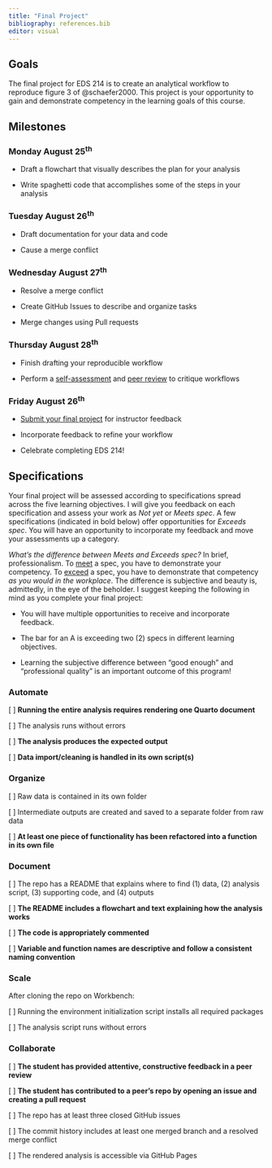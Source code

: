 ```yaml
---
title: "Final Project"
bibliography: references.bib
editor: visual
---
```


## Goals

The final project for EDS 214 is to create an analytical workflow to reproduce figure 3 of @schaefer2000. This project is your opportunity to gain and demonstrate competency in the learning goals of this course.

## Milestones

### Monday August 25^th^

-   Draft a flowchart that visually describes the plan for your analysis

-   Write spaghetti code that accomplishes some of the steps in your analysis

### Tuesday August 26^th^

-   Draft documentation for your data and code

-   Cause a merge conflict

### Wednesday August 27^th^

-   Resolve a merge conflict

-   Create GitHub Issues to describe and organize tasks

-   Merge changes using Pull requests

### Thursday August 28^th^

-   Finish drafting your reproducible workflow

-   Perform a [self-assessment](final-project-self-assessment.qmd) and [peer review](final-project-peer-review.qmd) to critique workflows

### Friday August 26^th^

-   [Submit your final project](final-project-submission.qmd) for instructor feedback

-   Incorporate feedback to refine your workflow

-   Celebrate completing EDS 214!

## Specifications

Your final project will be assessed according to specifications spread across the five learning objectives. I will give you feedback on each specification and assess your work as *Not yet* or *Meets spec*. A few specifications (indicated in bold below) offer opportunities for *Exceeds spec*. You will have an opportunity to incorporate my feedback and move your assessments up a category.

::: callout-note
*What's the difference between Meets and Exceeds spec?* In brief, professionalism. To [meet]{.underline} a spec, you have to demonstrate your competency. To [exceed]{.underline} a spec, you have to demonstrate that competency *as you would in the workplace*. The difference is subjective and beauty is, admittedly, in the eye of the beholder. I suggest keeping the following in mind as you complete your final project:

-   You will have multiple opportunities to receive and incorporate feedback.

-   The bar for an A is exceeding two (2) specs in different learning objectives.

-   Learning the subjective difference between "good enough" and "professional quality" is an important outcome of this program!
:::

### Automate

\[ \] **Running the entire analysis requires rendering one Quarto document**

\[ \] The analysis runs without errors

\[ \] **The analysis produces the expected output**

\[ \] **Data import/cleaning is handled in its own script(s)**

### Organize

\[ \] Raw data is contained in its own folder

\[ \] Intermediate outputs are created and saved to a separate folder from raw data

\[ \] **At least one piece of functionality has been refactored into a function in its own file**

### Document

\[ \] The repo has a README that explains where to find (1) data, (2) analysis script, (3) supporting code, and (4) outputs

\[ \] **The README includes a flowchart and text explaining how the analysis works**

\[ \] **The code is appropriately commented**

\[ \] **Variable and function names are descriptive and follow a consistent naming convention**

### Scale

After cloning the repo on Workbench:

\[ \] Running the environment initialization script installs all required packages

\[ \] The analysis script runs without errors

### Collaborate

\[ \] **The student has provided attentive, constructive feedback in a peer review**

\[ \] **The student has contributed to a peer's repo by opening an issue and creating a pull request**

\[ \] The repo has at least three closed GitHub issues

\[ \] The commit history includes at least one merged branch and a resolved merge conflict

\[ \] The rendered analysis is accessible via GitHub Pages
